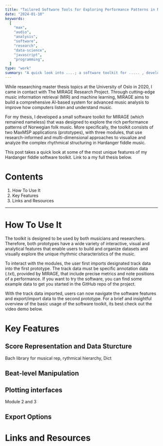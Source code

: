 ```yaml
---
title: "Tailored Software Tools for Exploring Performance Patterns in Norwegian Fiddle Music"
date: "2024-01-10"
keywords:
  [
    "max",
    "audio",
    "analysis",
    "software",
    "research",
    "data-science",
    "javascript",
    "programming",
  ]
type: "work"
summary: "A quick look into ....; a software toolkit for ..... , developed as a Thesis project on scholarship from The MIRAGE Research Project, University of Oslo."
---
```


<MyImage
  priority={true}
  src="ava-overview.jpg"
  alt="audiovideoanalysis overview"
/>

While researching master thesis topics at the University of Oslo in 2020, I came in contact with <MyLink href="https://www.uio.no/ritmo/english/projects/mirage/index.html">The MIRAGE Research Project</MyLink>. Through cutting-edge music information retrieval (MIR) and machine learning, MIRAGE aims to build a comprehensive AI-based system for advanced music analysis to improve how computers listen and understand music.

For my thesis, I developed a small software toolkit for MIRAGE (which remained nameless) that was designed to explore the rich performance patterns of Norwegian folk music. More specifically, the toolkit consists of two MaxMSP applications (prototypes), with three modules, that use research-informed and multi-dimensional approaches to visualize and analyze the complex rhythmical structuring in Hardanger fiddle music.

This post takes a quick look at some of the most unique features of my Hardanger fiddle software toolkit. Link to a my full thesis below.

# Contents

1. <MyLink href="#how-to-use-it">How To Use It</MyLink>
2. <MyLink href="#key-features">Key Features</MyLink>
3. <MyLink href="#links-and-resources">Links and Resources</MyLink>

---

# How To Use It

The toolkit is designed to be used by both musicians and researchers. Therefore, both prototypes have a wide variety of interactive, visual and analytical features that enable users to build and organize datasets and visually explore the unique rhythmic characteristics of the music.

To interact with the modules, the user first imports designated track data into the first prototype. The track data must be specific annotation data (.txt), provided by MIRAGE, that include precise metrics and note positions of a performance. If you want to try the software, you can find some example data to get you started in the GitHub repo of the project.

With the track data imported, users can now navigate the software features and export/import data to the second prototype. For a brief and insightful overview of the basic usage of the software toolkit, its best check out the video demo below.

<MySpotifyPlayer embedUrl="https://www.youtube.com/embed/fMtfsBs5QBw?si=aTcmfE6-y3Ep3kZ8" />

# Key Features

## Score Representation and Data Sturcture

Bach library for musical rep, rythmical hierarchy, Dict

## Beat-level Manipulation

## Plotting interfaces

Module 2 and 3

## Export Options

# Links and Resources
